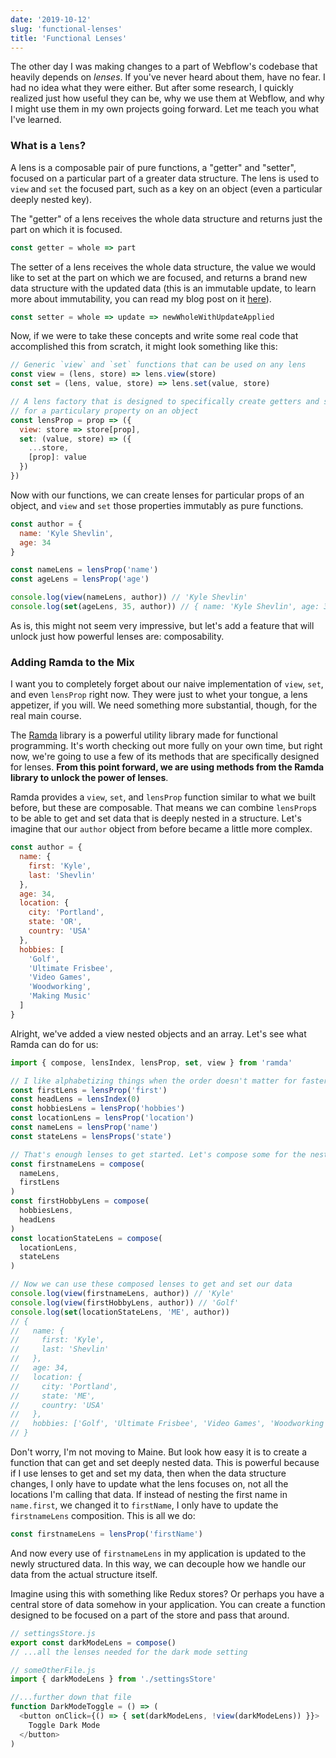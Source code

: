 ```yaml
---
date: '2019-10-12'
slug: 'functional-lenses'
title: 'Functional Lenses'
---
```



The other day I was making changes to a part of Webflow's codebase that heavily depends on _lenses_. If you've never heard about them, have no fear. I had no idea what they were either. But after some research, I quickly realized just how useful they can be, why we use them at Webflow, and why I might use them in my own projects going forward. Let me teach you what I've learned.

### What is a `lens`?

A lens is a composable pair of pure functions, a "getter" and "setter", focused on a particular part of a greater data structure. <Marker index={1} content="Typically this data structure is an object, but it can be used on some other data structures as well" /> The lens is used to `view` and `set` the focused part, such as a key on an object (even a particular deeply nested key).

The "getter" of a lens receives the whole data structure and returns just the part on which it is focused.

```javascript
const getter = whole => part
```

The setter of a lens receives the whole data structure, the value we would like to set at the part on which we are focused, and returns a brand new data structure with the updated data (this is an immutable update, to learn more about immutability, you can read my blog post on it [here](/just-enough-fp-immutability)).

```javascript
const setter = whole => update => newWholeWithUpdateApplied
```

Now, if we were to take these concepts and write some real code that accomplished this from scratch, it might look something like this:

```javascript
// Generic `view` and `set` functions that can be used on any lens
const view = (lens, store) => lens.view(store)
const set = (lens, value, store) => lens.set(value, store)

// A lens factory that is designed to specifically create getters and setters
// for a particulary property on an object
const lensProp = prop => ({
  view: store => store[prop],
  set: (value, store) => ({
    ...store,
    [prop]: value
  })
})
```

Now with our functions, we can create lenses for particular props of an object, and `view` and `set` those properties immutably as pure functions.

```javascript
const author = {
  name: 'Kyle Shevlin',
  age: 34
}

const nameLens = lensProp('name')
const ageLens = lensProp('age')

console.log(view(nameLens, author)) // 'Kyle Shevlin'
console.log(set(ageLens, 35, author)) // { name: 'Kyle Shevlin', age: 35}
```

As is, this might not seem very impressive, but let's add a feature that will unlock just how powerful lenses are: composability.

### Adding Ramda to the Mix

I want you to completely forget about our naive implementation of `view`, `set`, and even `lensProp` right now. They were just to whet your tongue, a lens appetizer, if you will. We need something more substantial, though, for the real main course.

The [Ramda](https://ramdajs.com) library is a powerful utility library made for functional programming. It's worth checking out more fully on your own time, but right now, we're going to use a few of its methods that are specifically designed for lenses. **From this point forward, we are using methods from the Ramda library to unlock the power of lenses**.

Ramda provides a `view`, `set`, and `lensProp` function similar to what we built before, but these are composable. That means we can combine `lensProp`s to be able to get and set data that is deeply nested in a structure. Let's imagine that our `author` object from before became a little more complex.

```javascript
const author = {
  name: {
    first: 'Kyle',
    last: 'Shevlin'
  },
  age: 34,
  location: {
    city: 'Portland',
    state: 'OR',
    country: 'USA'
  },
  hobbies: [
    'Golf',
    'Ultimate Frisbee',
    'Video Games',
    'Woodworking',
    'Making Music'
  ]
}
```

Alright, we've added a view nested objects and an array. Let's see what Ramda can do for us:

```javascript
import { compose, lensIndex, lensProp, set, view } from 'ramda'

// I like alphabetizing things when the order doesn't matter for faster scannability
const firstLens = lensProp('first')
const headLens = lensIndex(0)
const hobbiesLens = lensProp('hobbies')
const locationLens = lensProp('location')
const nameLens = lensProp('name')
const stateLens = lensProps('state')

// That's enough lenses to get started. Let's compose some for the nested objects
const firstnameLens = compose(
  nameLens,
  firstLens
)
const firstHobbyLens = compose(
  hobbiesLens,
  headLens
)
const locationStateLens = compose(
  locationLens,
  stateLens
)

// Now we can use these composed lenses to get and set our data
console.log(view(firstnameLens, author)) // 'Kyle'
console.log(view(firstHobbyLens, author)) // 'Golf'
console.log(set(locationStateLens, 'ME', author))
// {
//   name: {
//     first: 'Kyle',
//     last: 'Shevlin'
//   },
//   age: 34,
//   location: {
//     city: 'Portland',
//     state: 'ME',
//     country: 'USA'
//   },
//   hobbies: ['Golf', 'Ultimate Frisbee', 'Video Games', 'Woodworking', 'Making Music']
// }
```

Don't worry, I'm not moving to Maine. <Marker index={2} content="Though I would love to visit in the fall sometime" /> But look how easy it is to create a function that can get and set deeply nested data. This is powerful because if I use lenses to get and set my data, then when the data structure changes, I only have to update what the lens focuses on, not all the locations I'm calling that data. If instead of nesting the first name in `name.first`, we changed it to `firstName`, I only have to update the `firstnameLens` composition. <Marker index={3} content="It won't actually be a composition if that change is made, but roll with me" /> This is all we do:

```javascript
const firstnameLens = lensProp('firstName')
```

And now every use of `firstnameLens` in my application is updated to the newly structured data. In this way, we can decouple how we handle our data from the actual structure itself.

Imagine using this with something like Redux stores? Or perhaps you have a central store of data somehow in your application. You can create a function designed to be focused on a part of the store and pass that around.

```javascript
// settingsStore.js
export const darkModeLens = compose()
// ...all the lenses needed for the dark mode setting

// someOtherFile.js
import { darkModeLens } from './settingsStore'

//...further down that file
function DarkModeToggle = () => (
  <button onClick={() => { set(darkModeLens, !view(darkModeLens)) }}>
    Toggle Dark Mode
  </button>
)
```
